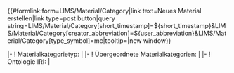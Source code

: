 <noinclude>
{{Helper/Docu/FormTemplate}}

<div class=dynamic-page-form-link>{{#formlink:form=LIMS/Material/Category|link text=Neues Material erstellen|link type=post button|query string=LIMS/Material/Category[short_timestamp]=${short_timestamp}&LIMS/Material/Category[creator_abbreviation]=${user_abbreviation}&LIMS/Material/Category[type_symbol]=mc|tooltip=|new window}}</div>

</noinclude><includeonly>
<div id="wikiPreview" style="display: none; padding-bottom: 25px; margin-bottom: 25px; border-bottom: 1px solid #AAAAAA;"></div>
{{{info|page name=Category:<LIMS/Material/Category[short_timestamp]>-<LIMS/Material/Category[creator_abbreviation]>-<unique number;start=0001>-<LIMS/Material/Category[type_symbol]>}}}
{{{for template|LIMS/Material/Category}}}
{{LIMS/Form/Common/Header}}
|-
! Materialkategorietyp: 
| {{{field|category_type|input type=tokens|values=Physikalische Stoffkategorie,Chemische Stoffkategorie,Anwendungsdefinierte Stoffkategorie,Biologische Stoffkategorie,Wirtschaftswissenschaftliche Stoffkategorie,Sonstige Stoffkategorie|list}}}
|-
! Übergeordnete Materialkategorien: 
| {{{field|sub_category_of|property=Is a|values from concept=LIMS/Material/Category|default=Kategorie:211112-sist-0001-mc|list}}}
|-
! Ontologie IRI: 
| {{{field|ontology_iri|property=has ontology iri}}}
{{LIMS/Form/Common/Footer}}
</includeonly>